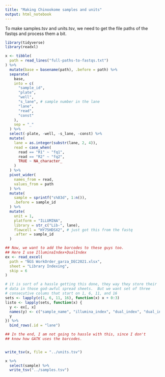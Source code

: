 ```yaml
---
title: "Making Chinookome samples and units"
output: html_notebook
---
```


To make samples.tsv and units.tsv, we need to get the file paths
of the fastqs and process them a bit.

```r
library(tidyverse)
library(readxl)

x <- tibble(
  path = read_lines("full-paths-to-fastqs.txt")
) %>%
  mutate(base = basename(path), .before = path) %>%
  separate(
    base,
    into = c(
      "sample_id",
      "plate",
      "well",
      "s_lane", # sample number in the lane
      "lane",
      "read",
      "const"
    ),
    sep = "_"
  ) %>%
  select(-plate, -well, -s_lane, -const) %>%
  mutate(
    lane = as.integer(substr(lane, 2, 4)),
    read = case_when(
      read == "R1" ~ "fq1",
      read == "R2" ~ "fq2",
      TRUE ~ NA_character_
    )
  ) %>%
  pivot_wider(
    names_from = read,
    values_from = path
  ) %>%
  mutate(
    sample = sprintf("s%03d", 1:n()),
    .before = sample_id
  ) %>%
  mutate(
    unit = 1,
    platform = "ILLUMINA",
    library = str_c("Lib-", lane),
    flowcell = "HY75HDSX2", # just got this from the fastq
    .after = sample_id
  )

## Now, we want to add the barcodes to these guys too.
## Here I use IlluminaIndex+DualIndex
ex <- read_excel(
  path = "NGS WorkOrder_garza_DEC2021.xlsx",
  sheet = "Library Indexing",
  skip = 6
)

# it is sort of a hassle getting this done, they way they store their
# data in those god-awful spread sheets.  But we want set of three
# consecutive colums that start on 1, 6, 11, and 16
sets <- lapply(c(1, 6, 11, 16), function(x) x + 0:3)
listo <- lapply(sets, function(x) {
  y <- ex[, x]
  names(y) <- c("sample_name", "illumina_index", "dual_index", "dual_index_rc")
  y
}) %>%
  bind_rows(.id = "lane")

## In the end, I am not going to hassle with this, since I don't
## know how GATK uses the barcodes.


write_tsv(x, file = "../units.tsv")

x %>%
  select(sample) %>%
  write_tsv("../samples.tsv")
```